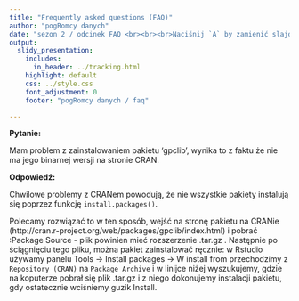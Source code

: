 ```yaml
---
title: "Frequently asked questions (FAQ)"
author: "pogRomcy danych"
date: "sezon 2 / odcinek FAQ <br><br><br>Naciśnij `A` by zamienić slajdy na ciągły tekst. <br> Naciśnij `T` by wyświetlić spis treści."
output:
  slidy_presentation:
    includes:
      in_header: ../tracking.html
    highlight: default
    css: ../style.css
    font_adjustment: 0
    footer: "pogRomcy danych / faq"

---
```


<b>Pytanie:</b> 

Mam problem z zainstalowaniem pakietu 'gpclib', wynika to z faktu że nie ma jego binarnej wersji na stronie CRAN.

<b>Odpowiedź:</b>

Chwilowe problemy z CRANem powodują, że nie wszystkie pakiety instalują się poprzez funkcję `install.packages()`.

Polecamy rozwiązać to w ten sposób, wejść na stronę pakietu na CRANie (http://cran.r-project.org/web/packages/gpclib/index.html) i pobrać :Package Source - plik powinien mieć rozszerzenie .tar.gz . Następnie po ściągnięciu tego pliku, można pakiet zainstalować ręcznie: w Rstudio używamy panelu Tools -> Install packages -> W install from przechodzimy z `Repository (CRAN)` na `Package Archive` i w linijce niżej wyszukujemy, gdzie na koputerze pobrał się plik .tar.gz i z niego dokonujemy instalacji pakietu, gdy ostatecznie wciśniemy guzik Install. 

